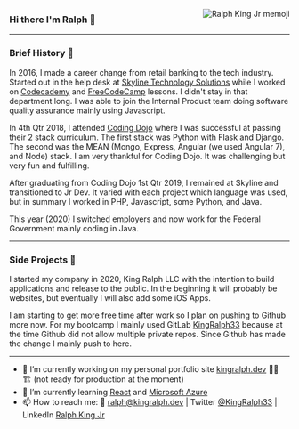 
<img 
    src="/images/ralph_king_memoji.png" 
    alt="Ralph King Jr memoji"
    align="right"
/>

### Hi there I'm Ralph 👋

---
### Brief History 📜
In 2016, I made a career change from retail banking to the tech industry.  Started out in the help desk at [Skyline Technology Solutions](https://www.skylinenet.net/) while I worked on [Codecademy](https://www.codecademy.com/) and [FreeCodeCamp](https://www.freecodecamp.org/) lessons. I didn't stay in that department long. I was able to join the Internal Product team doing software quality assurance mainly using Javascript.

In 4th Qtr 2018, I attended [Coding Dojo](https://www.codingdojo.com/) where I was successful at passing their 2 stack curriculum. The first stack was Python with Flask and Django. The second was the MEAN (Mongo, Express, Angular (we used Angular 7), and Node) stack. I am very thankful for Coding Dojo. It was challenging but very fun and fulfilling.

After graduating from Coding Dojo 1st Qtr 2019, I remained at Skyline and transitioned to Jr Dev. It varied with each project which language was used, but in summary I worked in PHP, Javascript, some Python, and Java.

This year (2020) I switched employers and now work for the Federal Government mainly coding in Java.

---
### Side Projects 🚧
I started my company in 2020, King Ralph LLC with the intention to build applications and release to the public. In the beginning it will probably be websites, but eventually I will also add some iOS Apps.

I am starting to get more free time after work so I plan on pushing to Github more now.  For my bootcamp I mainly used GitLab [KingRalph33](https://gitlab.com/kingralph33) because at the time Github did not allow multiple private repos. Since Github has made the change I mainly push to here.

---

- 🔭 I’m currently working on my personal portfolio site [kingralph.dev](https://kingralph.dev) 👷🏿 🏗️ (not ready for production at the moment)
- 🌱 I’m currently learning [React](https://reactjs.org/) and [Microsoft Azure](https://azure.microsoft.com/)
- 📫 How to reach me: 📧 ralph@kingralph.dev | Twitter [@KingRalph33](https://twitter.com/KingRalph33) | LinkedIn [Ralph King Jr](https://www.linkedin.com/in/ralphkingjr/)
